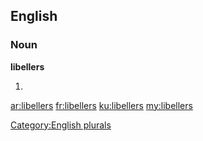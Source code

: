 ==English==

===Noun===
'''libellers'''

# {{plural of|[[libeller]]}}

[[Category:English plurals]]

[[ar:libellers]]
[[fr:libellers]]
[[ku:libellers]]
[[my:libellers]]
